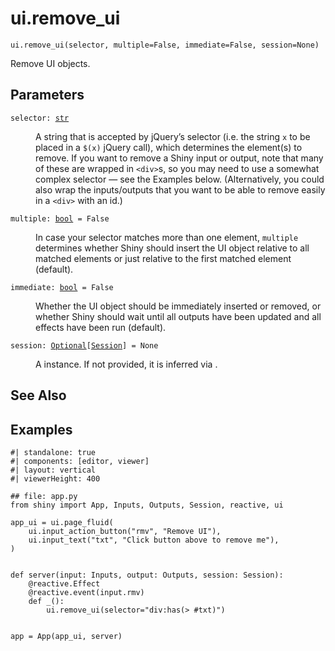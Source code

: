 # ui.remove_ui { #shiny.ui.remove_ui }

`ui.remove_ui(selector, multiple=False, immediate=False, session=None)`

Remove UI objects.

## Parameters

<code><span class="parameter-name">selector</span><span class="parameter-annotation-sep">:</span> <span class="parameter-annotation">[str](`str`)</span></code>

:   A string that is accepted by jQuery's selector (i.e. the string ``x`` to be
    placed in a ``$(x)`` jQuery call), which determines the element(s) to remove. If
    you want to remove a Shiny input or output, note that many of these are wrapped
    in ``<div>``s, so you may need to use a somewhat complex selector — see the
    Examples below. (Alternatively, you could also wrap the inputs/outputs that you
    want to be able to remove easily in a ``<div>`` with an id.)

<code><span class="parameter-name">multiple</span><span class="parameter-annotation-sep">:</span> <span class="parameter-annotation">[bool](`bool`)</span> <span class="parameter-default-sep">=</span> <span class="parameter-default">False</span></code>

:   In case your selector matches more than one element, ``multiple`` determines
    whether Shiny should insert the UI object relative to all matched elements
    or just relative to the first matched element (default).

<code><span class="parameter-name">immediate</span><span class="parameter-annotation-sep">:</span> <span class="parameter-annotation">[bool](`bool`)</span> <span class="parameter-default-sep">=</span> <span class="parameter-default">False</span></code>

:   Whether the UI object should be immediately inserted or removed, or whether
    Shiny should wait until all outputs have been updated and all effects have been
    run (default).

<code><span class="parameter-name">session</span><span class="parameter-annotation-sep">:</span> <span class="parameter-annotation">[Optional](`typing.Optional`)\[[Session](`shiny.session.Session`)\]</span> <span class="parameter-default-sep">=</span> <span class="parameter-default">None</span></code>

:   A [](:class:`~shiny.Session`) instance. If not provided, it is inferred via
    [](:func:`~shiny.session.get_current_session`).

## See Also

[](:func:`~shiny.ui.insert_ui`)
[](:func:`~shiny.render.ui`)

## Examples

```shinylive-python
#| standalone: true
#| components: [editor, viewer]
#| layout: vertical
#| viewerHeight: 400

## file: app.py
from shiny import App, Inputs, Outputs, Session, reactive, ui

app_ui = ui.page_fluid(
    ui.input_action_button("rmv", "Remove UI"),
    ui.input_text("txt", "Click button above to remove me"),
)


def server(input: Inputs, output: Outputs, session: Session):
    @reactive.Effect
    @reactive.event(input.rmv)
    def _():
        ui.remove_ui(selector="div:has(> #txt)")


app = App(app_ui, server)
```